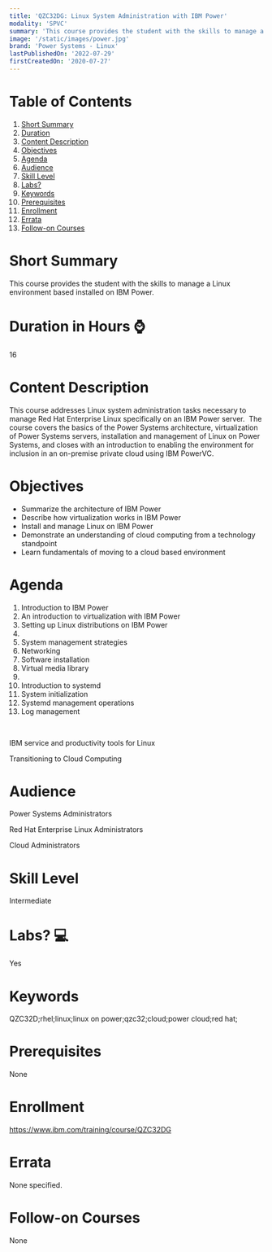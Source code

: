 ```yaml
---
title: 'QZC32DG: Linux System Administration with IBM Power'
modality: 'SPVC'
summary: 'This course provides the student with the skills to manage a Linux environment based installed on IBM Power.'
image: '/static/images/power.jpg'
brand: 'Power Systems - Linux'
lastPublishedOn: '2022-07-29'
firstCreatedOn: '2020-07-27'
---
```

# Table of Contents
1.  [Short Summary](#short-summary)
2.  [Duration](#duration-in-hours-)
3.  [Content Description](#content-description)
4.  [Objectives](#objectives)
5.  [Agenda](#agenda)
6.  [Audience](#audience)
7.  [Skill Level](#skill-level)
8.  [Labs?](#labs-)
9.  [Keywords](#keywords)
10. [Prerequisites](#prerequisites)
11. [Enrollment](#enrollment)
12. [Errata](#errata)
13. [Follow-on Courses](#follow-on-courses)

# Short Summary
This course provides the student with the skills to manage a Linux environment based installed on IBM Power.

# Duration in Hours ⌚
16

# Content Description
This course addresses Linux system administration tasks necessary to manage Red Hat Enterprise Linux specifically on an IBM Power server.  The course covers the basics of the Power Systems architecture, virtualization of Power Systems servers, installation and management of Linux on Power Systems, and closes with an introduction to enabling the environment for inclusion in an on-premise private cloud using IBM PowerVC.



# Objectives
* Summarize the architecture of IBM Power
* Describe how virtualization works in IBM Power
* Install and manage Linux on IBM Power
* Demonstrate an understanding of cloud computing from a technology standpoint
* Learn fundamentals of moving to a cloud based environment


# Agenda
1. Introduction to IBM Power
2. An introduction to virtualization with IBM Power
3. Setting up Linux distributions on IBM Power
4. 
5. System management strategies
6. Networking
7. Software installation
8. Virtual media library
9. 
10. Introduction to systemd
11. System initialization
12. Systemd management operations
13. Log management

 

IBM service and productivity tools for Linux

Transitioning to Cloud Computing



# Audience
Power Systems Administrators

Red Hat Enterprise Linux Administrators

Cloud Administrators



# Skill Level
Intermediate        

# Labs? 💻
Yes

# Keywords
QZC32D;rhel;linux;linux on power;qzc32;cloud;power cloud;red hat;

# Prerequisites
None



# Enrollment
https://www.ibm.com/training/course/QZC32DG

# Errata
None specified.

# Follow-on Courses
None

